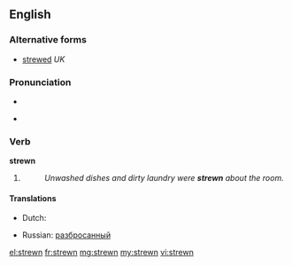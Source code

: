 ==English==

===Alternative forms===
* [[strewed]] ''UK''

===Pronunciation===
* {{IPA|/ˈstrʊən/}}
* {{audio|en-us-strewn.ogg|Audio (US)}}
*: {{rhymes|uːn}}

===Verb===
'''strewn'''

# {{past participle of| to [[strew]]}}
#: ''Unwashed dishes and dirty laundry were '''strewn''' about the room.''

====Translations====
{{trans-top|Past participle of to strew}}
* Dutch: {{t+|nl|gestrooid}}
{{trans-mid}}
* Russian: [[разбросанный]]
{{trans-bottom}}

[[el:strewn]]
[[fr:strewn]]
[[mg:strewn]]
[[my:strewn]]
[[vi:strewn]]